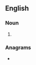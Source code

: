{{also|acnés}}
==English==

===Noun===
{{head|en|noun plural form}}

# {{plural of|acne|lang=en}}

===Anagrams===
* {{anagrams|en|a=acens|Canes|Casen|Cenas|Naces|canes|scena}}